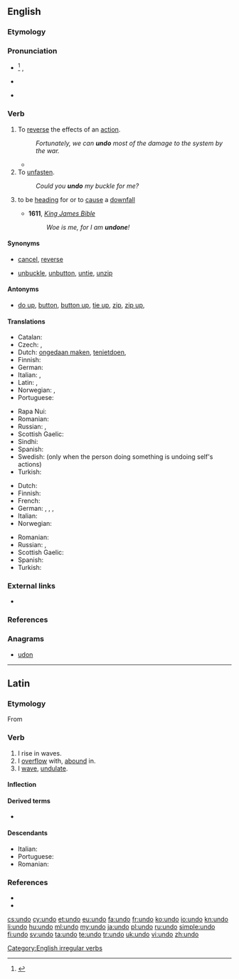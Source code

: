 ==English==

===Etymology===
{{prefix|un|do}}

===Pronunciation===
* {{a|US|UK}}<ref>{{R:OED Online}}</ref> {{IPA|/ʌnˈduː/}}, {{X-SAMPA|/Vn"du:/}}
* {{rhymes|uː}}
* {{homophones|undue}} {{qualifier|in [[Wikipedia:Yod-dropping|yod dropping]] dialects}}

===Verb===
{{en-verb|undoes|undoing|undid|undone}}

# To [[reverse]] the effects of an [[action]].{{jump|reverse effects|s}}
#: ''Fortunately, we can '''undo''' most of the damage to the system by the war.''
#* {{quote-news
|year=2011
|date=October 15
|author=Michael Da Silva
|title=Wigan   1 - 3   Bolton
|work=BBC Sport
|url=http://news.bbc.co.uk/sport2/hi/football/eng_prem/15226200.stm
|page=
|passage=But Wigan '''undid''' their good work by conceding an avoidable second goal deep into first-half injury time.}}
# To [[unfasten]].{{jump|unfasten|a|s}}
#: ''Could you '''undo''' my buckle for me?''
# {{figuratively}} to be [[head]]ing for or to [[cause]] a [[downfall]]
#* '''1611''', ''[[w:Authorized King James Version|King James Bible]]''
#*: ''Woe is me, for I am '''undone'''!''



====Synonyms====
* {{jump|s|reverse effects|a}} [[cancel]], [[reverse]]
* {{jump|s|unfasten|a}} [[unbuckle]], [[unbutton]], [[untie]], [[unzip]]

====Antonyms====
* {{jump|a|unfasten|s}} [[do up]], [[button]], [[button up]], [[tie up]], [[zip]], [[zip up]],

====Translations====
{{trans-top|to reverse}}
* Catalan: {{t+|ca|desfer}}
* Czech: {{t-|cs|odčinit}},  {{t-|cs|navrátit}}
* Dutch: [[ongedaan maken]], [[tenietdoen]], {{t+|nl|ontdoen}}
* Finnish: {{t+|fi|kumota}}
* German: {{t-|de|rückgängig machen}}
* Italian: {{t+|it|annullare}},  {{t+|it|disfare}}
* Latin: {{t-|la|abrogo}}, {{t+|la|destruo}}
* Norwegian: {{t-|no|rette opp}}, {{t+|no|angre}}
* Portuguese: {{t+|pt|desfazer}}
{{trans-mid}}
* Rapa Nui: {{tø|rap|kume}}
* Romanian: {{t+|ro|desface}}
* Russian: {{t+|ru|отменить|tr=otmenít’|sc=Cyrl}}, {{t+|ru|вернуть|tr=vernút'|sc=Cyrl}}
* Scottish Gaelic: {{t-|gd|neo-dhèan}}
* Sindhi: {{sd-Arab|[[اڻڪرڻ]]}}
* Spanish: {{t-|es|deshacer}}
* Swedish: {{t+|sv|ångra}} (only when the person doing something is undoing self's actions)
* Turkish: {{t+|tr|geri almak}}
{{trans-bottom}}

{{trans-top|to unfasten}}
* Dutch: {{t+|nl|losmaken}}
* Finnish: {{t+|fi|avata}}
* French: {{t+|fr|défaire}}
* German: {{t-|de|abschnallen}}, {{t+|de|lösen}}, {{t-|de|losmachen}}, {{t+|de|öffnen}} 
* Italian: {{t+|it|slacciare}}
* Norwegian: {{t+|no|løsne}}
{{trans-mid}}
* Romanian: {{t+|ro|desface}}
* Russian: {{t+|ru|расстегнуть|tr=rasstegnút'|sc=Cyrl}}, {{t+|ru|расстёгивать|tr=rasstjógivat'|sc=Cyrl}}
* Scottish Gaelic: {{t-|gd|fuasgail}}
* Spanish: {{t-|es|desatar}}
* Turkish: {{t+|tr|çözmek}}
{{trans-bottom}}

===External links===
* {{pedialite}}

===References===
<references/>

===Anagrams===
* [[udon#English|udon]]

[[Category:English irregular verbs]]

----

==Latin==

===Etymology===
From {{term|lang=la|unda||a wave}}

===Verb===
{{la-verb|undo|undō|undare|undāre|undavi|undāvī|undatum|undātum}}

# I rise in waves.
# I [[overflow]] with, [[abound]] in.
# I [[wave]], [[undulate]].

====Inflection====
{{la-conj-1st|und|undāv|undāt|22=undav|33=undat}}

====Derived terms====
* {{l|la|redundo|redundō}}

====Descendants====
* Italian: {{l|it|ondare}}
* Portuguese: {{l|pt|undar}}
* Romanian: {{l|ro|unda}}

===References===
* {{R:L&S}}
* {{R:Century 1911|redound}}

[[cs:undo]]
[[cy:undo]]
[[et:undo]]
[[eu:undo]]
[[fa:undo]]
[[fr:undo]]
[[ko:undo]]
[[io:undo]]
[[kn:undo]]
[[li:undo]]
[[hu:undo]]
[[ml:undo]]
[[my:undo]]
[[ja:undo]]
[[pl:undo]]
[[ru:undo]]
[[simple:undo]]
[[fi:undo]]
[[sv:undo]]
[[ta:undo]]
[[te:undo]]
[[tr:undo]]
[[uk:undo]]
[[vi:undo]]
[[zh:undo]]